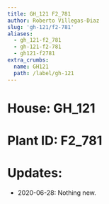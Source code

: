 ```yaml
---
title: GH_121 F2_781
author: Roberto Villegas-Diaz
slug: 'gh-121/f2-781'
aliases:
  - gh_121-f2_781
  - gh-121-f2-781
  - gh121-f2781
extra_crumbs:
  name: GH121
  path: /label/gh-121
---
```


# **House**: GH_121
# **Plant ID**: F2_781
# **Updates**: 
 - 2020-06-28: Nothing new.

